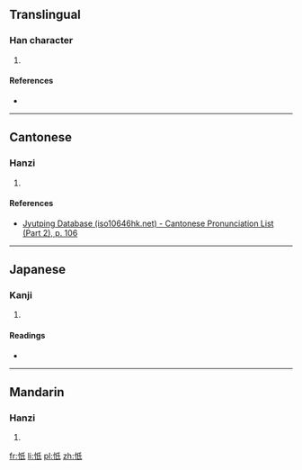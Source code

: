 ==Translingual==

===Han character===
{{Han char|rn=61|rad=心|as=04|sn=7|four=9204<sub>0</sub>|canj=心竹女心 (PHVP)|ids=⿰[[忄]][[氏]]}}

# {{defn|Han|sort=心04}}

====References====
* {{Han ref|kx=0378.080|dkj=10377|dj=0706.080|hdz=42277.160|uh=5FEF|ud=24559|bh=CAE1|bd=51937}}

----

==Cantonese==

===Hanzi===
{{yue-hanzi|jyut=kei4|y=kei4}}

# {{defn|lang=yue|sort=心04}}

====References====
* [http://www.iso10646hk.net/jp/document/download.jsp Jyutping Database (iso10646hk.net) - Cantonese Pronunciation List (Part 2), p. 106]

----

==Japanese==

===Kanji===
{{ja-kanji|grade=|rs=心04}}

# {{defn|lang=ja|sort=心04}}

====Readings====
* {{ja-readings|on=[[き]] (ki), [[ぎ]] (gi), [[し]] (shi), [[じ]] (ji)|kun=[[つつしむ]] (tsutsushimu)}}

----

==Mandarin==

===Hanzi===
{{cmn-hanzi|pin=[[qí]] ([[qi2]])|wg=ch'i<sup>2</sup>}}

# {{defn|lang=cmn|sort=心04}}

[[fr:忯]]
[[li:忯]]
[[pl:忯]]
[[zh:忯]]